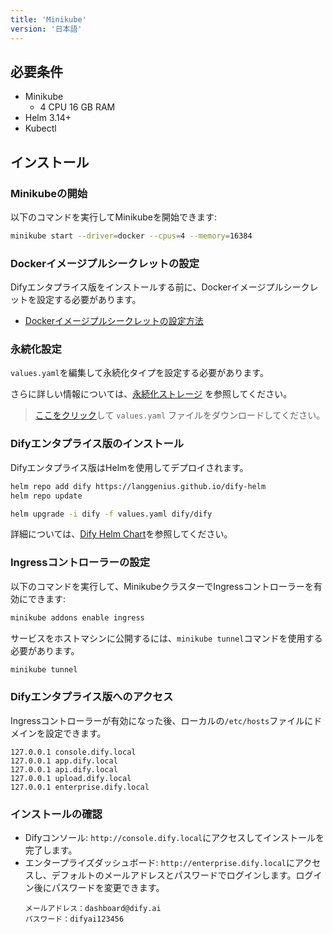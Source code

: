 ```yaml
---
title: 'Minikube'
version: '日本語'
---
```


## 必要条件
- Minikube
  - 4 CPU 16 GB RAM
- Helm 3.14+
- Kubectl

## インストール
### Minikubeの開始
以下のコマンドを実行してMinikubeを開始できます:
```bash
minikube start --driver=docker --cpus=4 --memory=16384
```

### Dockerイメージプルシークレットの設定
Difyエンタプライス版をインストールする前に、Dockerイメージプルシークレットを設定する必要があります。
- [Dockerイメージプルシークレットの設定方法](/deployment/advanced-configuration/docker-image-pull-secret)

### 永続化設定

`values.yaml`を編集して永続化タイプを設定する必要があります。

さらに詳しい情報については、[永続化ストレージ](/deployment/advanced-configuration/persistent-storage) を参照してください。

> <a href="/assets/values.yaml" download="values.yaml">ここをクリック</a>して `values.yaml` ファイルをダウンロードしてください。

### Difyエンタプライス版のインストール
Difyエンタプライス版はHelmを使用してデプロイされます。

```bash
helm repo add dify https://langgenius.github.io/dify-helm
helm repo update

helm upgrade -i dify -f values.yaml dify/dify
```

詳細については、[Dify Helm Chart](/deployment/prerequisites/dify-helm-chart)を参照してください。

### Ingressコントローラーの設定
以下のコマンドを実行して、MinikubeクラスターでIngressコントローラーを有効にできます:
```bash
minikube addons enable ingress
```

サービスをホストマシンに公開するには、`minikube tunnel`コマンドを使用する必要があります。
```bash
minikube tunnel
```

### Difyエンタプライス版へのアクセス
Ingressコントローラーが有効になった後、ローカルの`/etc/hosts`ファイルにドメインを設定できます。
```
127.0.0.1 console.dify.local
127.0.0.1 app.dify.local
127.0.0.1 api.dify.local
127.0.0.1 upload.dify.local
127.0.0.1 enterprise.dify.local
```

### インストールの確認
- Difyコンソール: `http://console.dify.local`にアクセスしてインストールを完了します。
- エンタープライズダッシュボード: `http://enterprise.dify.local`にアクセスし、デフォルトのメールアドレスとパスワードでログインします。ログイン後にパスワードを変更できます。
  ```
  メールアドレス：dashboard@dify.ai
  パスワード：difyai123456
  ```
